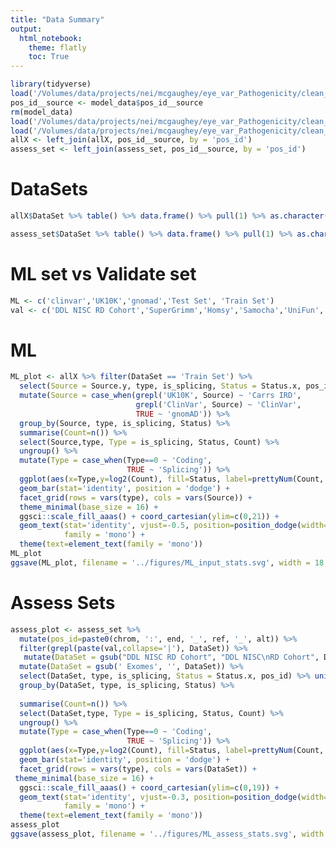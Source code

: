 ```yaml
---
title: "Data Summary"
output: 
  html_notebook:
    theme: flatly
    toc: True
---
```


```r
library(tidyverse)
load('/Volumes/data/projects/nei/mcgaughey/eye_var_Pathogenicity/clean_data/model_data_2018_08_01.Rdata')
pos_id__source <- model_data$pos_id__source
rm(model_data)
load('/Volumes/data/projects/nei/mcgaughey/eye_var_Pathogenicity/clean_data/allX_2018_08_27.Rdata')
load('/Volumes/data/projects/nei/mcgaughey/eye_var_Pathogenicity/clean_data/assess_2018_08_27.Rdata')
allX <- left_join(allX, pos_id__source, by = 'pos_id')
assess_set <- left_join(assess_set, pos_id__source, by = 'pos_id')
```

# DataSets
```r
allX$DataSet %>% table() %>% data.frame() %>% pull(1) %>% as.character() %>% str_split(.,'_') %>% lapply(., `[[`, 1) %>% unlist() %>% unique() %>% writeLines()

assess_set$DataSet %>% table() %>% data.frame() %>% pull(1) %>% as.character() %>% str_split(.,'_') %>% lapply(., `[[`, 1) %>% unlist() %>% unique() %>% writeLines()
```

# ML set vs Validate set
```r
ML <- c('clinvar','UK10K','gnomad','Test Set', 'Train Set')
val <- c('DDL NISC RD Cohort','SuperGrimm','Homsy','Samocha','UniFun', 'Wellderly', 'Test Set', 'Colombia Exomes')
```

# ML
```r
ML_plot <- allX %>% filter(DataSet == 'Train Set') %>% 
  select(Source = Source.y, type, is_splicing, Status = Status.x, pos_id) %>% unique() %>% 
  mutate(Source = case_when(grepl('UK10K', Source) ~ 'Carrs IRD',
                            grepl('ClinVar', Source) ~ 'ClinVar',
                            TRUE ~ 'gnomAD')) %>% 
  group_by(Source, type, is_splicing, Status) %>% 
  summarise(Count=n()) %>% 
  select(Source,type, Type = is_splicing, Status, Count) %>%
  ungroup() %>% 
  mutate(Type = case_when(Type==0 ~ 'Coding',
                          TRUE ~ 'Splicing')) %>% 
  ggplot(aes(x=Type,y=log2(Count), fill=Status, label=prettyNum(Count, big.mark=","))) +
  geom_bar(stat='identity', position = 'dodge') + 
  facet_grid(rows = vars(type), cols = vars(Source)) + 
  theme_minimal(base_size = 16) + 
  ggsci::scale_fill_aaas() + coord_cartesian(ylim=c(0,21)) +
  geom_text(stat='identity', vjust=-0.5, position=position_dodge(width=1), size=6,
            family = 'mono') + 
  theme(text=element_text(family = 'mono'))
ML_plot
ggsave(ML_plot, filename = '../figures/ML_input_stats.svg', width = 18, height=5.5)
```

# Assess Sets
```r
assess_plot <- assess_set %>% 
  mutate(pos_id=paste0(chrom, ':', end, '_', ref, '_', alt)) %>% 
  filter(grepl(paste(val,collapse='|'), DataSet)) %>%  
   mutate(DataSet = gsub("DDL NISC RD Cohort", "DDL NISC\nRD Cohort", DataSet)) %>% 
  mutate(DataSet = gsub(' Exomes', '', DataSet)) %>% 
  select(DataSet, type, is_splicing, Status = Status.x, pos_id) %>% unique() %>% 
  group_by(DataSet, type, is_splicing, Status) %>%
 
  summarise(Count=n()) %>% 
  select(DataSet,type, Type = is_splicing, Status, Count) %>%
  ungroup() %>% 
  mutate(Type = case_when(Type==0 ~ 'Coding',
                          TRUE ~ 'Splicing')) %>% 
  ggplot(aes(x=Type,y=log2(Count), fill=Status, label=prettyNum(Count, big.mark=","))) +
  geom_bar(stat='identity', position = 'dodge') + 
  facet_grid(rows = vars(type), cols = vars(DataSet)) + 
 theme_minimal(base_size = 16) + 
  ggsci::scale_fill_aaas() + coord_cartesian(ylim=c(0,19)) +
  geom_text(stat='identity', vjust=-0.3, position=position_dodge(width=1), size=4.5,
            family = 'mono') +
  theme(text=element_text(family = 'mono'))
assess_plot 
ggsave(assess_plot, filename = '../figures/ML_assess_stats.svg', width = 18, height=5.5)
```
